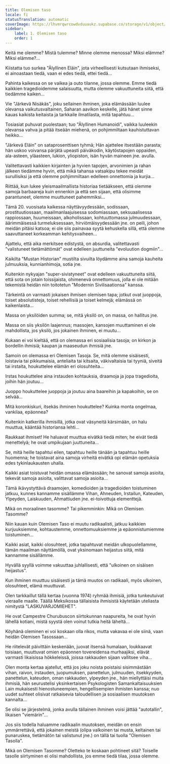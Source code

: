 ```yaml
---
title: Olemisen taso
locale: fi
statusTranslation: automatic
coverImage: https://lhvmrqwrcowdvduuaukz.supabase.co/storage/v1/object/public/strapi-uploads/small_cover-tratado-de-psicologia-revolucionaria.webp-5e15e1cec4e0ebebcde5d7fc7565d8fd.webp
sidebar:
    label: 1. Olemisen taso
    order: 1
---
```

Keitä me olemme? Mistä tulemme? Minne olemme menossa? Miksi elämme? Miksi elämme?...

Kiistatta tuo surkea "Älyllinen Eläin", jota virheellisesti kutsutaan ihmiseksi, ei ainoastaan tiedä, vaan ei edes tiedä, ettei tiedä...

Pahinta kaikessa on se vaikea ja outo tilanne, jossa olemme. Emme tiedä kaikkien tragedioidemme salaisuutta, mutta olemme vakuuttuneita siitä, että tiedämme kaiken...

Vie "Järkevä Nisäkäs", joku sellainen ihminen, joka elämässään luulee olevansa vaikutusvaltainen, Saharan aavikon keskelle, jätä hänet sinne kauas kaikista keitaista ja tarkkaile ilmatilasta, mitä tapahtuu...

Tosiasiat puhuvat puolestaan; tuo "Älyllinen Humanoidi", vaikka luuleekin olevansa vahva ja pitää itseään miehenä, on pohjimmiltaan kauhistuttavan heikko...

"Järkevä Eläin" on sataprosenttisen tyhmä; Hän ajattelee itsestään parasta; hän uskoo voivansa pärjätä upeasti päiväkodin, käytöstapojen oppaiden, ala-asteen, yläasteen, lukion, yliopiston, isän hyvän maineen jne. avulla.

Valitettavasti kaikkien kirjainten ja hyvien tapojen, arvonimien ja rahan jälkeen tiedämme hyvin, että mikä tahansa vatsakipu tekee meidät surullisiksi ja että olemme pohjimmiltaan edelleen onnettomia ja kurjia...

Riittää, kun lukee yleismaailmallista historiaa tietääkseen, että olemme samoja barbaareja kuin ennenkin ja että sen sijaan, että olisimme parantuneet, olemme muuttuneet pahemmiksi...

Tämä 20. vuosisata kaikessa näyttävyydessään, sodissaan, prostituutiossaan, maailmanlaajuisessa sodomiassaan, seksuaalisessa rappiossaan, huumeissaan, alkoholissaan, kohtuuttomassa julmuudessaan, äärimmäisessä turmeluksessaan, hirviömäisyydessään jne. on peili, johon meidän pitäisi katsoa; ei ole siis painavaa syytä kehuskella sillä, että olemme saavuttaneet korkeamman kehitysvaiheen...

Ajattelu, että aika merkitsee edistystä, on absurdia, valitettavasti "valistuneet tietämättömät" ovat edelleen juuttuneita "evoluution dogmiin"...

Kaikilta "Mustan Historian" mustilta sivuilta löydämme aina samoja kauheita julmuuksia, kunnianhimoja, sotia jne.

Kuitenkin nykyajan "super-sivistyneet" ovat edelleen vakuuttuneita siitä, että sota on jotain toissijaista, ohimenevä onnettomuus, jolla ei ole mitään tekemistä heidän niin toitotetun "Modernin Sivilisaationsa" kanssa.

Tärkeintä on varmasti jokaisen ihmisen olemisen tapa; jotkut ovat juoppoja, toiset absolutisteja, toiset rehellisiä ja toiset kelmejä; elämässä on kaikenlaista...

Massa on yksilöiden summa; se, mitä yksilö on, on massa, on hallitus jne.

Massa on siis yksilön laajennus; massojen, kansojen muuttaminen ei ole mahdollista, jos yksilö, jos jokainen ihminen, ei muutu...

Kukaan ei voi kieltää, että on olemassa eri sosiaalisia tasoja; on kirkon ja bordellin ihmisiä; kaupan ja maaseudun ihmisiä jne.

Samoin on olemassa eri Olemisen Tasoja. Se, mitä olemme sisäisesti, loistavia tai pikkumaisia, anteliaita tai kitsaita, väkivaltaisia tai tyyniä, siveitä tai irstaita, houkuttelee elämän eri olosuhteita...

Irstas houkuttelee aina irstauden kohtauksia, draamoja ja jopa tragedioita, joihin hän joutuu...

Juoppo houkuttelee juoppoja ja joutuu aina baareihin ja kapakoihin, se on selvää...

Mitä koronkiskuri, itsekäs ihminen houkuttelee? Kuinka monta ongelmaa, vankilaa, epäonnea?

Kuitenkin katkerilla ihmisillä, jotka ovat väsyneitä kärsimään, on halu muuttua, kääntää historiansa lehti...

Raukkaat ihmiset! He haluavat muuttua eivätkä tiedä miten; he eivät tiedä menettelyä; he ovat umpikujaan juuttuneita...

Se, mitä heille tapahtui eilen, tapahtuu heille tänään ja tapahtuu heille huomenna; he toistavat aina samoja virheitä eivätkä opi elämän opetuksia edes tykinlaukausten uhalla.

Kaikki asiat toistuvat heidän omassa elämässään; he sanovat samoja asioita, tekevät samoja asioita, valittavat samoja asioita...

Tämä ikävystyttävä draamojen, komedioiden ja tragedioiden toistuminen jatkuu, kunnes kannamme sisällämme Vihan, Ahneuden, Irstailun, Kateuden, Ylpeyden, Laiskuuden, Ahmattiuden jne. ei-toivottuja elementtejä.

Mikä on moraalinen tasomme? Tai pikemminkin: Mikä on Olemisen Tasomme?

Niin kauan kuin Olemisen Taso ei muutu radikaalisti, jatkuu kaikkien kurjuuksiemme, kohtaustemme, onnettomuuksiemme ja epäonnistumiemme toistuminen...

Kaikki asiat, kaikki olosuhteet, jotka tapahtuvat meidän ulkopuolellamme, tämän maailman näyttämöllä, ovat yksinomaan heijastus siitä, mitä kannamme sisällämme.

Hyvällä syyllä voimme vakuuttaa juhlallisesti, että "ulkoinen on sisäisen heijastus".

Kun ihminen muuttuu sisäisesti ja tämä muutos on radikaali, myös ulkoinen, olosuhteet, elämä muuttuvat.

Olen tarkkaillut tällä kertaa (vuonna 1974) ryhmää ihmisiä, jotka tunkeutuivat vieraalle maalle. Täällä Meksikossa tällaisista ihmisistä käytetään uteliasta nimitystä "LASKUVARJOMIEHET".

He ovat Campestre Churubuscon siirtokunnan naapureita, he ovat hyvin lähellä kotiani, mistä syystä olen voinut tutkia heitä läheltä...

Köyhänä oleminen ei voi koskaan olla rikos, mutta vakavaa ei ole siinä, vaan heidän Olemisen Tasossaan...

He riitelevät päivittäin keskenään, juovat itsensä humalaan, loukkaavat toisiaan, muuttuvat omien epäonnen tovereidensa murhaajiksi, elävät varmasti likaisissa hökkeleissä, joissa rakkauden sijaan vallitsee viha...

Olen monta kertaa ajatellut, että jos joku noista poistaisi sisimmästään vihan, raivon, irstauden, juopumuksen, panettelun, julmuuden, itsekkyyden, panettelun, kateuden, oman rakkauden, ylpeyden jne., hän miellyttäisi muita ihmisiä, hän seurustelisi yksinkertaisen Psykologisten Samankaltaisuuksien Lain mukaisesti hienostuneempien, hengellisempien ihmisten kanssa; nuo uudet suhteet olisivat ratkaisevia taloudellisen ja sosiaalisen muutoksen kannalta...

Se olisi se järjestelmä, jonka avulla tällainen ihminen voisi jättää "autotallin", likaisen "viemärin"...

Jos siis todella haluamme radikaalin muutoksen, meidän on ensin ymmärrettävä, että jokainen meistä (olipa valkoinen tai musta, keltainen tai punaruskea, tietämätön tai valistunut jne.) on tällä tai tuolla "Olemisen Tasolla".

Mikä on Olemisen Tasomme? Oletteko te koskaan pohtineet sitä? Toiselle tasolle siirtyminen ei olisi mahdollista, jos emme tiedä tilaa, jossa olemme.

